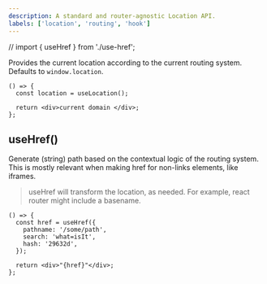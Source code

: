 ```yaml
---
description: A standard and router-agnostic Location API.
labels: ['location', 'routing', 'hook']
---
```


// import { useHref } from './use-href';

Provides the current location according to the current routing system.  
Defaults to `window.location`.

```tsx live
() => {
  const location = useLocation();

  return <div>current domain </div>;
};
```

## useHref()

Generate (string) path based on the contextual logic of the routing system. This is mostly relevant when making href for non-links elements, like iframes.  

> useHref will transform the location, as needed. For example, react router might include a basename.

```tsx live
() => {
  const href = useHref({
    pathname: '/some/path',
    search: 'what=isIt',
    hash: '29632d',
  });

  return <div>"{href}"</div>;
};
```
